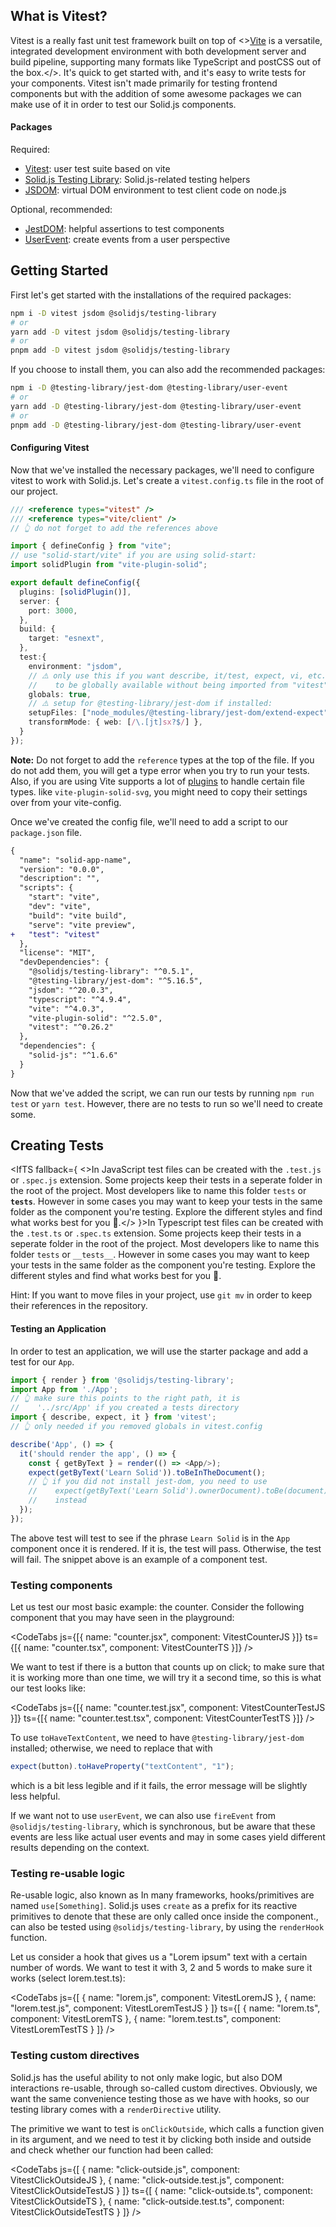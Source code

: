 
<FootnoteProvider>
<Title>Vitest</Title>

## What is Vitest?

Vitest is a really fast unit test framework built on top of <Fn id="vite" term="Vite"><>[Vite](vitejs.dev/) is a versatile, integrated development environment with both development server and build pipeline, supporting many formats like TypeScript and postCSS out of the box.</></Fn>. It's quick to get started with, and it's easy to write tests for your components. Vitest isn't made primarily for testing frontend components but with the addition of some awesome packages we can make use of it in order to test our Solid.js components.

#### Packages

Required:

* [Vitest](https://vitest.dev/): user test suite based on vite
* [Solid.js Testing Library](https://github.com/solidjs/solid-testing-library): Solid.js-related testing helpers
* [JSDOM](github.com/jsdom/jsdom): virtual DOM environment to test client code on node.js

Optional, recommended:

* [JestDOM](https://testing-library.com/docs/ecosystem-jest-dom/): helpful assertions to test components
* [UserEvent](https://testing-library.com/docs/user-event/intro/): create events from a user perspective

## Getting Started

First let's get started with the installations of the required packages:

```bash
npm i -D vitest jsdom @solidjs/testing-library
# or
yarn add -D vitest jsdom @solidjs/testing-library
# or
pnpm add -D vitest jsdom @solidjs/testing-library
```

If you choose to install them, you can also add the recommended packages:

```bash
npm i -D @testing-library/jest-dom @testing-library/user-event
# or
yarn add -D @testing-library/jest-dom @testing-library/user-event
# or
pnpm add -D @testing-library/jest-dom @testing-library/user-event
```

#### Configuring Vitest

Now that we've installed the necessary packages, we'll need to configure vitest to work with Solid.js. Let's create a `vitest.config.ts` file in the root of our project. 

```ts
/// <reference types="vitest" />
/// <reference types="vite/client" />
// 👆 do not forget to add the references above 

import { defineConfig } from "vite";
// use "solid-start/vite" if you are using solid-start:
import solidPlugin from "vite-plugin-solid";

export default defineConfig({
  plugins: [solidPlugin()],
  server: {
    port: 3000,
  },
  build: {
    target: "esnext",
  },
  test:{
    environment: "jsdom",
    // ⚠️ only use this if you want describe, it/test, expect, vi, etc.
    //    to be globally available without being imported from "vitest":
    globals: true,
    // ⚠️ setup for @testing-library/jest-dom if installed:
    setupFiles: ["node_modules/@testing-library/jest-dom/extend-expect"],
    transformMode: { web: [/\.[jt]sx?$/] },
  }
});
```

**Note:** Do not forget to add the `reference` types at the top of the file. If you do not add them, you will get a type error when you try to run your tests. Also, if you are using <Fn id="vite-plugins" term="plugins">Vite supports a lot of [plugins](https://vitejs.dev/plugins/) to handle certain file types.</Fn> like `vite-plugin-solid-svg`, you might need to copy their settings over from your vite-config.

Once we've created the config file, we'll need to add a script to our `package.json` file. 

```diff
{
  "name": "solid-app-name",
  "version": "0.0.0",
  "description": "",
  "scripts": {
    "start": "vite",
    "dev": "vite",
    "build": "vite build",
    "serve": "vite preview",
+   "test": "vitest"
  },
  "license": "MIT",
  "devDependencies": {
    "@solidjs/testing-library": "^0.5.1",
    "@testing-library/jest-dom": "^5.16.5",
    "jsdom": "^20.0.3",
    "typescript": "^4.9.4",
    "vite": "^4.0.3",
    "vite-plugin-solid": "^2.5.0",
    "vitest": "^0.26.2"
  },
  "dependencies": {
    "solid-js": "^1.6.6"
  }
}

```

Now that we've added the script, we can run our tests by running `npm run test` or `yarn test`. However, there are no tests to run so we'll need to create some.

## Creating Tests

<IfTS fallback={
<>In JavaScript test files can be created with the <code>.test.js</code> or <code>.spec.js</code> extension. Some projects keep their tests in a seperate folder in the root of the project. Most developers like to name this folder <code>tests</code> or <code>__tests__</code>. However in some cases you may want to keep your tests in the same folder as the component you're testing. Explore the different styles and find what works best for you 🙂.</>
}>In Typescript test files can be created with the `.test.ts` or `.spec.ts` extension. Some projects keep their tests in a seperate folder in the root of the project. Most developers like to name this folder `tests` or `__tests__`. However in some cases you may want to keep your tests in the same folder as the component you're testing. Explore the different styles and find what works best for you 🙂.</IfTS>

Hint: If you want to move files in your project, use `git mv` in order to keep their references in the repository.

#### Testing an Application

In order to test an application, we will use the starter package and add a test for our `App`.

```ts
import { render } from '@solidjs/testing-library';
import App from './App';
// 👆 make sure this points to the right path, it is
//    '../src/App' if you created a tests directory
import { describe, expect, it } from 'vitest';
// 👆 only needed if you removed globals in vitest.config

describe('App', () => {
  it('should render the app', () => {
    const { getByText } = render(() => <App/>);
    expect(getByText('Learn Solid')).toBeInTheDocument();
    // 👆 if you did not install jest-dom, you need to use
    //    expect(getByText('Learn Solid').ownerDocument).toBe(document);
    //    instead
  });
});
```

The above test will test to see if the phrase `Learn Solid` is in the `App` component once it is rendered. If it is, the test will pass. Otherwise, the test will fail. The snippet above is an example of a component test.

### Testing components

Let us test our most basic example: the counter. Consider the following component that you may have seen in the playground:

<CodeTabs
  js={[{ name: "counter.jsx", component: VitestCounterJS }]}
  ts={[{ name: "counter.tsx", component: VitestCounterTS }]}
/>

We want to test if there is a button that counts up on click; to make sure that it is working more than one time, we will try it a second time, so this is what our test looks like:

<CodeTabs
  js={[{ name: "counter.test.jsx", component: VitestCounterTestJS }]}
  ts={[{ name: "counter.test.tsx", component: VitestCounterTestTS }]}
/>

To use `toHaveTextContent`, we need to have `@testing-library/jest-dom` installed; otherwise, we need to replace that with

```ts
expect(button).toHaveProperty("textContent", "1");
```

which is a bit less legible and if it fails, the error message will be slightly less helpful.

If we want not to use `userEvent`, we can also use `fireEvent` from `@solidjs/testing-library`, which is synchronous, but be aware that these events are less like actual user events and may in some cases yield different results depending on the context.

### Testing re-usable logic

Re-usable logic, also known as <Fn id="primitives" term="hooks or primitives">In many frameworks, hooks/primitives are named `use[Something]`. Solid.js uses `create` as a prefix for its reactive primitives to denote that these are only called once inside the component.</Fn>, can also be tested using `@solidjs/testing-library`, by using the `renderHook` function.

Let us consider a hook that gives us a "Lorem ipsum" text with a certain number of words. We want to test it with 3, 2 and 5 words to make sure it works (select lorem.test.<IfTS fallback="js">ts</IfTS>):

<CodeTabs
  js={[
    { name: "lorem.js", component: VitestLoremJS },
    { name: "lorem.test.js", component: VitestLoremTestJS }
  ]}
  ts={[
    { name: "lorem.ts", component: VitestLoremTS },
    { name: "lorem.test.ts", component: VitestLoremTestTS }
  ]}
/>

### Testing custom directives

Solid.js has the useful ability to not only make logic, but also DOM interactions re-usable, through so-called custom directives. Obviously, we want the same convenience testing those as we have with hooks, so our testing library comes with a `renderDirective` utility.

The primitive we want to test is `onClickOutside`, which calls a function given in its argument, and we need to test it by clicking both inside and outside and check whether our function had been called:

<CodeTabs
  js={[
    { name: "click-outside.js", component: VitestClickOutsideJS },
    { name: "click-outside.test.js", component: VitestClickOutsideTestJS }
  ]}
  ts={[
    { name: "click-outside.ts", component: VitestClickOutsideTS },
    { name: "click-outside.test.ts", component: VitestClickOutsideTestTS }
  ]}
/>

<Footnotes />
</FootnoteProvider>
